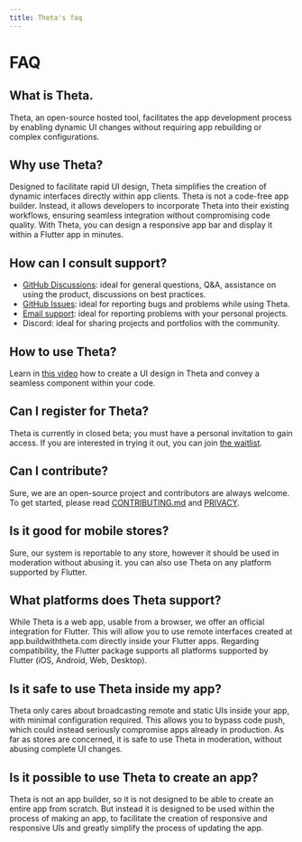 ```yaml
---
title: Theta's faq
---
```


# FAQ

## What is Theta.

Theta, an open-source hosted tool, facilitates the app development process by enabling dynamic UI changes without requiring app rebuilding or complex configurations.

## Why use Theta?

Designed to facilitate rapid UI design, Theta simplifies the creation of dynamic interfaces directly within app clients. Theta is not a code-free app builder. Instead, it allows developers to incorporate Theta into their existing workflows, ensuring seamless integration without compromising code quality. With Theta, you can design a responsive app bar and display it within a Flutter app in minutes.

## How can I consult support?

- [GitHub Discussions](https://github.com/buildwiththeta/buildwiththeta/discussions): ideal for general questions, Q&A, assistance on using the product, discussions on best practices.
- [GitHub Issues](https://github.com/buildwiththeta/buildwiththeta/issues): ideal for reporting bugs and problems while using Theta.
- [Email support](https://app.buildwiththeta.com): ideal for reporting problems with your personal projects.
- Discord: ideal for sharing projects and portfolios with the community.

## How to use Theta?

Learn in [this video](https://youtu.be/oFed0NIqBZI) how to create a UI design in Theta and convey a seamless component within your code.

## Can I register for Theta? 

Theta is currently in closed beta; you must have a personal invitation to gain access. If you are interested in trying it out, you can join [the waitlist](https://app.buildwiththeta.com).

## Can I contribute?

Sure, we are an open-source project and contributors are always welcome. To get started, please read [CONTRIBUTING.md](https://github.com/buildwiththeta/buildwiththeta/blob/main/CONTRIBUTING.md) and [PRIVACY](https://github.com/buildwiththeta/buildwiththeta/blob/main/LICENSE).

## Is it good for mobile stores?

Sure, our system is reportable to any store, however it should be used in moderation without abusing it. you can also use Theta on any platform supported by Flutter.

## What platforms does Theta support?

While Theta is a web app, usable from a browser, we offer an official integration for Flutter. This will allow you to use remote interfaces created at app.buildwiththeta.com directly inside your Flutter apps. Regarding compatibility, the Flutter package supports all platforms supported by Flutter (iOS, Android, Web, Desktop).

## Is it safe to use Theta inside my app?

Theta only cares about broadcasting remote and static UIs inside your app, with minimal configuration required. This allows you to bypass code push, which could instead seriously compromise apps already in production.
As far as stores are concerned, it is safe to use Theta in moderation, without abusing complete UI changes.

## Is it possible to use Theta to create an app?

Theta is not an app builder, so it is not designed to be able to create an entire app from scratch. But instead it is designed to be used within the process of making an app, to facilitate the creation of responsive and responsive UIs and greatly simplify the process of updating the app.
